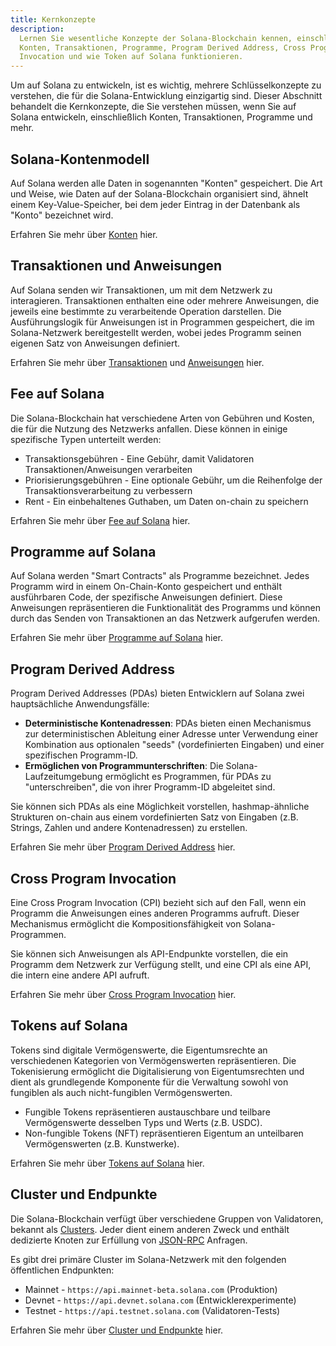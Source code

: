 ```yaml
---
title: Kernkonzepte
description:
  Lernen Sie wesentliche Konzepte der Solana-Blockchain kennen, einschließlich
  Konten, Transaktionen, Programme, Program Derived Address, Cross Program
  Invocation und wie Token auf Solana funktionieren.
---
```


Um auf Solana zu entwickeln, ist es wichtig, mehrere Schlüsselkonzepte zu
verstehen, die für die Solana-Entwicklung einzigartig sind. Dieser Abschnitt
behandelt die Kernkonzepte, die Sie verstehen müssen, wenn Sie auf Solana
entwickeln, einschließlich Konten, Transaktionen, Programme und mehr.

## Solana-Kontenmodell

Auf Solana werden alle Daten in sogenannten "Konten" gespeichert. Die Art und
Weise, wie Daten auf der Solana-Blockchain organisiert sind, ähnelt einem
Key-Value-Speicher, bei dem jeder Eintrag in der Datenbank als "Konto"
bezeichnet wird.

Erfahren Sie mehr über [Konten](/docs/core/accounts) hier.

## Transaktionen und Anweisungen

Auf Solana senden wir Transaktionen, um mit dem Netzwerk zu interagieren.
Transaktionen enthalten eine oder mehrere Anweisungen, die jeweils eine
bestimmte zu verarbeitende Operation darstellen. Die Ausführungslogik für
Anweisungen ist in Programmen gespeichert, die im Solana-Netzwerk bereitgestellt
werden, wobei jedes Programm seinen eigenen Satz von Anweisungen definiert.

Erfahren Sie mehr über [Transaktionen](/docs/core/transactions) und
[Anweisungen](/docs/core/transactions#instruction) hier.

## Fee auf Solana

Die Solana-Blockchain hat verschiedene Arten von Gebühren und Kosten, die für
die Nutzung des Netzwerks anfallen. Diese können in einige spezifische Typen
unterteilt werden:

- Transaktionsgebühren - Eine Gebühr, damit Validatoren
  Transaktionen/Anweisungen verarbeiten
- Priorisierungsgebühren - Eine optionale Gebühr, um die Reihenfolge der
  Transaktionsverarbeitung zu verbessern
- Rent - Ein einbehaltenes Guthaben, um Daten on-chain zu speichern

Erfahren Sie mehr über [Fee auf Solana](/docs/core/fees) hier.

## Programme auf Solana

Auf Solana werden "Smart Contracts" als Programme bezeichnet. Jedes Programm
wird in einem On-Chain-Konto gespeichert und enthält ausführbaren Code, der
spezifische Anweisungen definiert. Diese Anweisungen repräsentieren die
Funktionalität des Programms und können durch das Senden von Transaktionen an
das Netzwerk aufgerufen werden.

Erfahren Sie mehr über [Programme auf Solana](/docs/core/programs) hier.

## Program Derived Address

Program Derived Addresses (PDAs) bieten Entwicklern auf Solana zwei
hauptsächliche Anwendungsfälle:

- **Deterministische Kontenadressen**: PDAs bieten einen Mechanismus zur
  deterministischen Ableitung einer Adresse unter Verwendung einer Kombination
  aus optionalen "seeds" (vordefinierten Eingaben) und einer spezifischen
  Programm-ID.
- **Ermöglichen von Programmunterschriften**: Die Solana-Laufzeitumgebung
  ermöglicht es Programmen, für PDAs zu "unterschreiben", die von ihrer
  Programm-ID abgeleitet sind.

Sie können sich PDAs als eine Möglichkeit vorstellen, hashmap-ähnliche
Strukturen on-chain aus einem vordefinierten Satz von Eingaben (z.B. Strings,
Zahlen und andere Kontenadressen) zu erstellen.

Erfahren Sie mehr über [Program Derived Address](/docs/core/pda) hier.

## Cross Program Invocation

Eine Cross Program Invocation (CPI) bezieht sich auf den Fall, wenn ein Programm
die Anweisungen eines anderen Programms aufruft. Dieser Mechanismus ermöglicht
die Kompositionsfähigkeit von Solana-Programmen.

Sie können sich Anweisungen als API-Endpunkte vorstellen, die ein Programm dem
Netzwerk zur Verfügung stellt, und eine CPI als eine API, die intern eine andere
API aufruft.

Erfahren Sie mehr über [Cross Program Invocation](/docs/core/cpi) hier.

## Tokens auf Solana

Tokens sind digitale Vermögenswerte, die Eigentumsrechte an verschiedenen
Kategorien von Vermögenswerten repräsentieren. Die Tokenisierung ermöglicht die
Digitalisierung von Eigentumsrechten und dient als grundlegende Komponente für
die Verwaltung sowohl von fungiblen als auch nicht-fungiblen Vermögenswerten.

- Fungible Tokens repräsentieren austauschbare und teilbare Vermögenswerte
  desselben Typs und Werts (z.B. USDC).
- Non-fungible Tokens (NFT) repräsentieren Eigentum an unteilbaren
  Vermögenswerten (z.B. Kunstwerke).

Erfahren Sie mehr über [Tokens auf Solana](/docs/core/tokens) hier.

## Cluster und Endpunkte

Die Solana-Blockchain verfügt über verschiedene Gruppen von Validatoren, bekannt
als [Clusters](/docs/references/clusters). Jeder dient einem anderen Zweck und
enthält dedizierte Knoten zur Erfüllung von [JSON-RPC](/docs/rpc/) Anfragen.

Es gibt drei primäre Cluster im Solana-Netzwerk mit den folgenden öffentlichen
Endpunkten:

- Mainnet - `https://api.mainnet-beta.solana.com` (Produktion)
- Devnet - `https://api.devnet.solana.com` (Entwicklerexperimente)
- Testnet - `https://api.testnet.solana.com` (Validatoren-Tests)

Erfahren Sie mehr über [Cluster und Endpunkte](/docs/references/clusters) hier.
